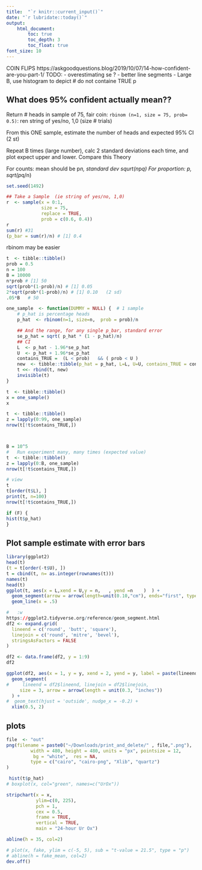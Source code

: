 ```yaml
---
title:  "`r knitr::current_input()`"
date: "`r lubridate::today()`"
output:
    html_document:
        toc: true 
        toc_depth: 3
        toc_float: true
font_size: 10
---
```

COIN FLIPS
https://askgoodquestions.blog/2019/10/07/14-how-confident-are-you-part-1/
TODO:
-   overestimating se ?
-   better line segments
-   Large B,  use histogram to depict # do not containe TRUE p

## What does 95% confident actually mean??

Return # heads in sample of 75, fair coin: 
`rbinom (n=1, size = 75, prob= 0.5)`:  ren string of yes/no, 1,0  (size # trials)

From this ONE sample, estimate the number of heads and expected 95% CI (2 st)

Repeat B times (large number), calc 2 standard deviations each time, and plot expect upper and lower.
Compare this Theory

For counts:  mean should be p*n, standard dev squrt(n*p*q)
For proportion:   p, sqrt(p*q/n) 
$$   $$

```r
set.seed(1492)

## Take a Sample  (ie string of yes/no, 1,0)
r  <- sample(x = 0:1,
             size = 75,
             replace = TRUE, 
             prob = c(0.6, 0.4))
r
sum(r) #31
(p_bar = sum(r)/n) # [1] 0.4
```


rbinom may be easier
```r

t  <- tibble::tibble()
prob = 0.5
n = 100
B = 10000
n*prob # [1] 50
sqrt(prob*(1-prob)/n) # [1] 0.05
2*sqrt(prob*(1-prob)/n) # [1] 0.10   (2 sd)
.05*B   # 50

one_sample  <- function(DUMMY = NULL) {  # 1 sample
    # p_hat is percentage heads 
    p_hat  <- rbinom(n=1, size=n,  prob = prob)/n

    ## And the range, for any single p_bar, standard error
    se_p_hat = sqrt( p_hat * (1 - p_hat)/n)
    ## CI
    L  <- p_hat - 1.96*se_p_hat
    U  <- p_hat + 1.96*se_p_hat
    contains_TRUE =  (L < prob)   && ( prob < U )
    new  <- tibble::tibble(p_hat = p_hat, L=L, U=U, contains_TRUE = contains_TRUE)
    t <<- rbind(t, new)
    invisible(t)
}

t  <- tibble::tibble()
x = one_sample()
x

t  <- tibble::tibble()
z = lapply(0:99, one_sample)
nrow(t[!t$contains_TRUE,])



B = 10^5
#   Run experiment many, many times (expected value)
t  <- tibble::tibble()
z = lapply(0:B, one_sample)
nrow(t[!t$contains_TRUE,])

# view
t
t[order(t$L), ]
print(t, n=100)
nrow(t[!t$contains_TRUE,])

if (F) {
hist(t$p_hat)
}
```

## Plot sample estimate with error bars
```r
library(ggplot2)
head(t)
(t = t[order(-t$U), ])
t = cbind(t, n= as.integer(rownames(t)))
names(t)
head(t)
ggplot(t, aes(x = L,xend = U,y = n,   , yend =n    )  ) +
  geom_segment(arrow = arrow(length=unit(0.10,"cm"), ends="first", type = "closed")) +
  geom_line(x = .5)
```
```r
#   :w
https://ggplot2.tidyverse.org/reference/geom_segment.html
df2 <- expand.grid(
  lineend = c('round', 'butt', 'square'),
  linejoin = c('round', 'mitre', 'bevel'),
  stringsAsFactors = FALSE
)

df2 <- data.frame(df2, y = 1:9)
df2

ggplot(df2, aes(x = 1, y = y, xend = 2, yend = y, label = paste(lineend, linejoin))) +
  geom_segment(
#     lineend = df2$lineend, linejoin = df2$linejoin,
     size = 3, arrow = arrow(length = unit(0.3, "inches"))
  ) +
#  geom_text(hjust = 'outside', nudge_x = -0.2) +
  xlim(0.5, 2)
```


## plots
```r

file  <- "out"
png(filename = paste0("~/Downloads/print_and_delete/" , file,".png"),
         width = 480, height = 480, units = "px", pointsize = 12,
          bg = "white",  res = NA,
         type = c("cairo", "cairo-png", "Xlib", "quartz")
)

 hist(t$p_hat)
# boxplot(x, col="green", names=c("UrOx"))

stripchart(x = x, 
           ylim=c(0, 225),
           pch = 1, 
           cex = 0.5,
           frame = TRUE, 
           vertical = TRUE,
           main = "24-hour Ur Ox")

abline(h = 35, col=2)

# plot(x, fake, ylim = c(-5, 5), sub = "t-value = 21.5", type = "p")
# abline(h = fake_mean, col=2)
dev.off()
```



